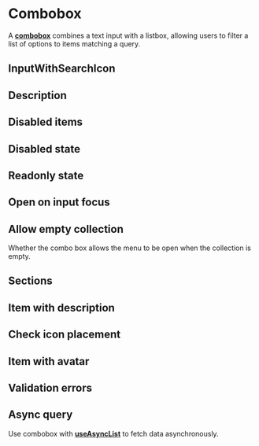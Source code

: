 

<Meta of={ComboboxStories} />

# Combobox

A <a href="https://react-spectrum.adobe.com/react-aria/ComboBox.html#combobox" target="_blank">**combobox**</a> combines a text input with a listbox, allowing users to filter a list of options to items matching a query.

<Canvas of={ComboboxStories.BasicExample} />

## InputWithSearchIcon

<Canvas of={ComboboxStories.InputWithSearchIcon} />

## Description

<Canvas of={ComboboxStories.ComboboxDescription} />

## Disabled items

<Canvas of={ComboboxStories.DisabledItems} />

## Disabled state

<Canvas of={ComboboxStories.DisabledCombobox} />

## Readonly state

<Canvas of={ComboboxStories.ReadonlyState} />

## Open on input focus

<Canvas of={ComboboxStories.OpenOnInputFocus} />

## Allow empty collection

Whether the combo box allows the menu to be open when the collection is empty.

<Canvas of={ComboboxStories.AllowsEmptyCollection} />

## Sections

<Canvas of={ComboboxStories.Sections} />

## Item with description

<Canvas of={ComboboxStories.ItemWithDescription} />

## Check icon placement

<Canvas of={ComboboxStories.CheckIconPlacement} />

## Item with avatar

<Canvas of={ComboboxStories.ItemWithAvatar} />

## Validation errors

<Canvas of={ComboboxStories.ValidationErrors} />

## Async query

Use combobox with <a href="https://react-spectrum.adobe.com/react-stately/useAsyncList.html#useasynclist" target="_blank">**useAsyncList**</a> to fetch data asynchronously.

<Canvas of={ComboboxStories.AsyncQuery} />

